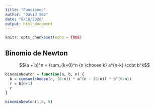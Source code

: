 ```yaml
---
title: "Funciones"
author: "David Smz"
date: "9/10/2020"
output: html_document
---
```


```r
knitr::opts_chunk$set(echo = TRUE)
```

## Binomio de Newton

$$(a + b)^n = \sum_{k=0}^n {n \choose k} a^{n-k} \cdot b^k$$

```r
binomioNewton = function(a, b, n) {
  b = cumsum(choose(n, (0:n)) * a^(n - (0:n)) * b^(0:n))
  r = b[n+1]
  r
}

binomioNewton(1,3, 5)
```

